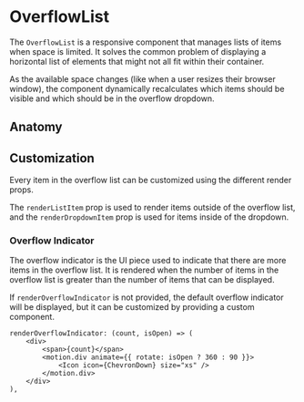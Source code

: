 
<Meta of={OverflowListStories} />

# OverflowList

The `OverflowList` is a responsive component that manages lists of items when
space is limited. It solves the common problem of displaying a horizontal list
of elements that might not all fit within their container.

As the available space changes (like when a user resizes their browser window),
the component dynamically recalculates which items should be visible and which
should be in the overflow dropdown.

## Anatomy

<Canvas of={OverflowListStories.Default} />
<Controls of={OverflowListStories.Default} />

## Customization

Every item in the overflow list can be customized using the different render
props.

The `renderListItem` prop is used to render items outside of the overflow list,
and the `renderDropdownItem` prop is used for items inside of the dropdown.

### Overflow Indicator

The overflow indicator is the UI piece used to indicate that there are more
items in the overflow list. It is rendered when the number of items in the
overflow list is greater than the number of items that can be displayed.

If `renderOverflowIndicator` is not provided, the default overflow indicator
will be displayed, but it can be customized by providing a custom component.

<Canvas of={OverflowListStories.WithCustomOverflowIndicator} />

```tsx
renderOverflowIndicator: (count, isOpen) => (
    <div>
        <span>{count}</span>
        <motion.div animate={{ rotate: isOpen ? 360 : 90 }}>
            <Icon icon={ChevronDown} size="xs" />
        </motion.div>
    </div>
),
```
